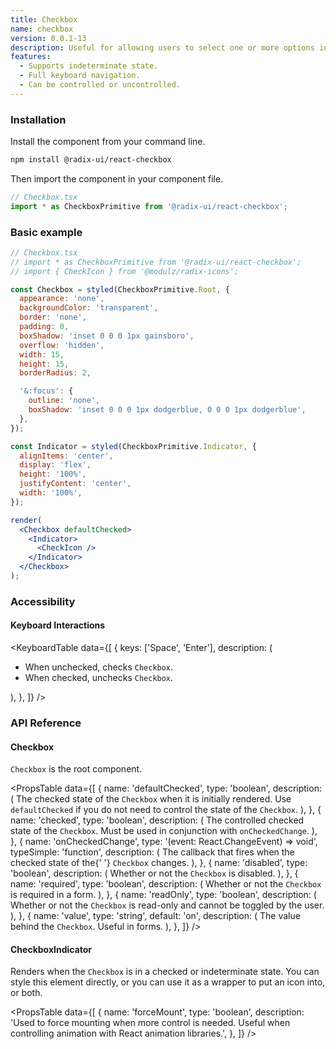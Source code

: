 ```yaml
---
title: Checkbox
name: checkbox
version: 0.0.1-13
description: Useful for allowing users to select one or more options in a form.
features:
  - Supports indeterminate state.
  - Full keyboard navigation.
  - Can be controlled or uncontrolled.
---
```



<HeroSlot>
  <CheckboxHero />
</HeroSlot>

### Installation

Install the component from your command line.

```bash
npm install @radix-ui/react-checkbox
```

Then import the component in your component file.

```jsx
// Checkbox.tsx
import * as CheckboxPrimitive from '@radix-ui/react-checkbox';
```

### Basic example

```jsx live manual
// Checkbox.tsx
// import * as CheckboxPrimitive from '@radix-ui/react-checkbox';
// import { CheckIcon } from '@modulz/radix-icons';

const Checkbox = styled(CheckboxPrimitive.Root, {
  appearance: 'none',
  backgroundColor: 'transparent',
  border: 'none',
  padding: 0,
  boxShadow: 'inset 0 0 0 1px gainsboro',
  overflow: 'hidden',
  width: 15,
  height: 15,
  borderRadius: 2,

  '&:focus': {
    outline: 'none',
    boxShadow: 'inset 0 0 0 1px dodgerblue, 0 0 0 1px dodgerblue',
  },
});

const Indicator = styled(CheckboxPrimitive.Indicator, {
  alignItems: 'center',
  display: 'flex',
  height: '100%',
  justifyContent: 'center',
  width: '100%',
});

render(
  <Checkbox defaultChecked>
    <Indicator>
      <CheckIcon />
    </Indicator>
  </Checkbox>
);
```

### Accessibility

#### Keyboard Interactions

<KeyboardTable
  data={[
    {
      keys: ['Space', 'Enter'],
      description: (
        <ul>
          <li>
            When unchecked, checks <Code>Checkbox</Code>.
          </li>
          <li>
            When checked, unchecks <Code>Checkbox</Code>.
          </li>
        </ul>
      ),
    },
  ]}
/>

### API Reference

#### Checkbox

`Checkbox` is the root component.

<PropsTable
  data={[
    {
      name: 'defaultChecked',
      type: 'boolean',
      description: (
        <span>
          The checked state of the <Code>Checkbox</Code> when it is initially
          rendered. Use <Code>defaultChecked</Code> if you do not need to
          control the state of the <Code>Checkbox</Code>.
        </span>
      ),
    },
    {
      name: 'checked',
      type: 'boolean',
      description: (
        <span>
          The controlled checked state of the <Code>Checkbox</Code>. Must be
          used in conjunction with <Code>onCheckedChange</Code>.
        </span>
      ),
    },
    {
      name: 'onCheckedChange',
      type: '(event: React.ChangeEvent<HTMLInputElement>) => void',
      typeSimple: 'function',
      description: (
        <span>
          The callback that fires when the checked state of the{' '}
          <Code>Checkbox</Code> changes.
        </span>
      ),
    },
    {
      name: 'disabled',
      type: 'boolean',
      description: (
        <span>
          Whether or not the <Code>Checkbox</Code> is disabled.
        </span>
      ),
    },
    {
      name: 'required',
      type: 'boolean',
      description: (
        <span>
          Whether or not the <Code>Checkbox</Code> is required in a form.
        </span>
      ),
    },
    {
      name: 'readOnly',
      type: 'boolean',
      description: (
        <span>
          Whether or not the <Code>Checkbox</Code> is read-only and cannot be
          toggled by the user.
        </span>
      ),
    },
    {
      name: 'value',
      type: 'string',
      default: 'on',
      description: (
        <span>
          The value behind the <Code>Checkbox</Code>. Useful in forms.
        </span>
      ),
    },
  ]}
/>

#### CheckboxIndicator

Renders when the `Checkbox` is in a checked or indeterminate state. You can style this element directly, or you can use it as a wrapper to put an icon into, or both.

<PropsTable
  data={[
    {
      name: 'forceMount',
      type: 'boolean',
      description:
        'Used to force mounting when more control is needed. Useful when controlling animation with React animation libraries.',
    },
  ]}
/>
